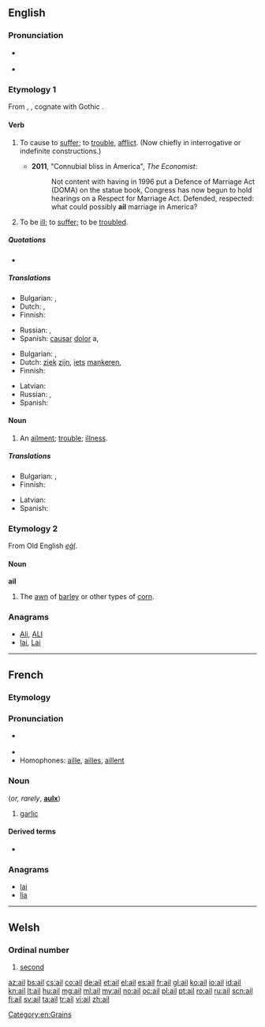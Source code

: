 {{also|-ail}}
==English==

===Pronunciation===
* {{a|UK|US}} {{IPA|/eɪl/}}
* {{rhymes|eɪl}}

===Etymology 1===
From {{etyl|ang}} {{term|eglan|eġlan}}, {{term|eglian|eġlian|to trouble, afflict}}, cognate with Gothic {{term|𐌰𐌲𐌻𐌾𐌰𐌽|tr=agljan||to distress|sc=Goth}}.

====Verb====
{{en-verb}}

# {{transitive}} To cause to [[suffer]]; to [[trouble]], [[afflict]]. (Now chiefly in interrogative or indefinite constructions.)
#* '''2011''', "Connubial bliss in America", ''The Economist'':
#*: Not content with having in 1996 put a Defence of Marriage Act (DOMA) on the statue book, Congress has now begun to hold hearings on a Respect for Marriage Act. Defended, respected: what could possibly '''ail''' marriage in America?
# {{intransitive}} To be [[ill]]; to [[suffer]]; to be [[troubled]].

=====Quotations=====
* {{seeCites}}

=====Translations=====
{{trans-top|to cause to suffer}}
* Bulgarian: {{t+|bg|боли}}, {{t|bg|безпокои}}
* Dutch: {{t+|nl|schelen}}, {{t+|nl|mankeren}}
* Finnish: {{t+|fi|vaivata}}
{{trans-mid}}
* Russian: {{t+|ru|тревожить}}, {{t+|ru|беспокоить}}
* Spanish: [[causar]] [[dolor]] a, {{t|es|molestar}}
{{trans-bottom}}

{{trans-top|to be ill}}
* Bulgarian: {{t|bg|болен съм}}, {{t|bg|неразположен съм}}
* Dutch: [[ziek]] [[zijn]], [[iets]] [[mankeren]], {{t|nl|sukkelen}}
* Finnish: {{t+|fi|sairastaa}}
{{trans-mid}}
* Latvian: {{t|lv|sirgt}}
* Russian: {{t+|ru|болеть}}, {{t+|ru|недомогать}}
* Spanish: {{t+|es|adolecer}}
{{trans-bottom}}

====Noun====
{{en-noun}}

# An [[ailment]]; [[trouble]]; [[illness]].

=====Translations=====
{{trans-top|An ailment; trouble; illness}}
* Bulgarian: {{t|bg|болка}}, {{t+|bg|болест}}
* Finnish: {{t+|fi|vaiva}}
{{trans-mid}}
* Latvian: {{t|lv|liga|f}}
* Spanish: {{t|es|enfermedad|f}}
{{trans-bottom}}

===Etymology 2===
From Old English ''[[eġl]]''.

====Noun====
'''ail'''

# The [[awn]] of [[barley]] or other types of [[corn]].

===Anagrams===
* [[Ali#English|Ali]], [[ALI#English|ALI]]
* [[lai#English|lai]], [[Lai#English|Lai]]

[[Category:en:Grains]]

----

==French==

===Etymology===
{{etyl|la|fr}} {{term|allium|lang=la}}

===Pronunciation===
* {{IPA|/aj/|lang=fr}} {{X-SAMPA|/aj/}}
* {{audio|Fr-Paris--ail.ogg|Audio (Paris)}}
* Homophones: [[aille]], [[ailles]], [[aillent]]

===Noun===
{{fr-noun|m}} (''or, rarely'', '''[[aulx]]''')

# [[garlic]]

====Derived terms====
* {{l|fr|ailler}}

===Anagrams===
* [[lai#French|lai]]
* [[lia#French|lia]]

----

==Welsh==

===Ordinal number===
{{infl|cy|ordinal number}}

# [[second]]

[[az:ail]]
[[bs:ail]]
[[cs:ail]]
[[co:ail]]
[[de:ail]]
[[et:ail]]
[[el:ail]]
[[es:ail]]
[[fr:ail]]
[[gl:ail]]
[[ko:ail]]
[[io:ail]]
[[id:ail]]
[[kn:ail]]
[[lt:ail]]
[[hu:ail]]
[[mg:ail]]
[[ml:ail]]
[[my:ail]]
[[no:ail]]
[[oc:ail]]
[[pl:ail]]
[[pt:ail]]
[[ro:ail]]
[[ru:ail]]
[[scn:ail]]
[[fi:ail]]
[[sv:ail]]
[[ta:ail]]
[[tr:ail]]
[[vi:ail]]
[[zh:ail]]